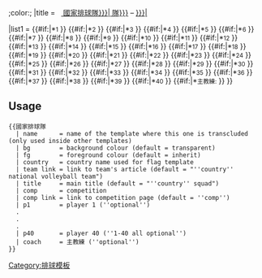 {{Navbox
|listclass=hlist
|name = {{{name|国家排球队}}}
|titlestyle = {{#if:{{{bg|}}}|background:{{{bg|}}}}};color:{{{fg|}}};
|title = {{flagicon|{{{country}}}|{{{flagvar|}}}|size=22px}}&nbsp;&nbsp;[[{{{team link|{{{country}}} 國家排球隊}}}|<span style="color: {{{fg|inherit}}};">{{{title|{{{country}}} 隊}}}</span>]] <span style="color:{{{fg|inherit}}};">–</span> [[{{{comp link|{{{comp}}}}}}|<span style="color:{{{fg}}};">{{{comp}}}</span>]]&nbsp;&nbsp;{{flagicon|{{{country}}}|{{{flagvar|}}}|size=22px}}

|list1 = {{#if:{{{p1|<noinclude>-</noinclude>}}}|*<small>1</small> {{{p1}}}}}<!--
-->{{#if:{{{p2|<noinclude>-</noinclude>}}}|*<small>2</small> {{{p2}}}}}<!--
-->{{#if:{{{p3|<noinclude>-</noinclude>}}}|*<small>3</small> {{{p3}}}}}<!--
-->{{#if:{{{p4|<noinclude>-</noinclude>}}}|*<small>4</small> {{{p4}}}}}<!--
-->{{#if:{{{p5|<noinclude>-</noinclude>}}}|*<small>5</small> {{{p5}}}}}<!--
-->{{#if:{{{p6|<noinclude>-</noinclude>}}}|*<small>6</small> {{{p6}}}}}<!--
-->{{#if:{{{p7|<noinclude>-</noinclude>}}}|*<small>7</small> {{{p7}}}}}<!--
-->{{#if:{{{p8|<noinclude>-</noinclude>}}}|*<small>8</small> {{{p8}}}}}<!--
-->{{#if:{{{p9|<noinclude>-</noinclude>}}}|*<small>9</small> {{{p9}}}}}<!--
-->{{#if:{{{p10|<noinclude>-</noinclude>}}}|*<small>10</small> {{{p10}}}}}<!--
-->{{#if:{{{p11|<noinclude>-</noinclude>}}}|*<small>11</small> {{{p11}}}}}<!--
-->{{#if:{{{p12|<noinclude>-</noinclude>}}}|*<small>12</small> {{{p12}}}}}<!--
-->{{#if:{{{p13|<noinclude>-</noinclude>}}}|*<small>13</small> {{{p13}}}}}<!--
-->{{#if:{{{p14|<noinclude>-</noinclude>}}}|*<small>14</small> {{{p14}}}}}<!--
-->{{#if:{{{p15|<noinclude>-</noinclude>}}}|*<small>15</small> {{{p15}}}}}<!--
-->{{#if:{{{p16|<noinclude>-</noinclude>}}}|*<small>16</small> {{{p16}}}}}<!--
-->{{#if:{{{p17|<noinclude>-</noinclude>}}}|*<small>17</small> {{{p17}}}}}<!--
-->{{#if:{{{p18|<noinclude>-</noinclude>}}}|*<small>18</small> {{{p18}}}}}<!--
-->{{#if:{{{p19|<noinclude>-</noinclude>}}}|*<small>19</small> {{{p19}}}}}<!--
-->{{#if:{{{p20|<noinclude>-</noinclude>}}}|*<small>20</small> {{{p20}}}}}<!--
-->{{#if:{{{p21|<noinclude>-</noinclude>}}}|*<small>21</small> {{{p21}}}}}<!--
-->{{#if:{{{p22|<noinclude>-</noinclude>}}}|*<small>22</small> {{{p22}}}}}<!--
-->{{#if:{{{p23|<noinclude>-</noinclude>}}}|*<small>23</small> {{{p23}}}}}<!--
-->{{#if:{{{p24|<noinclude>-</noinclude>}}}|*<small>24</small> {{{p24}}}}}<!--
-->{{#if:{{{p25|<noinclude>-</noinclude>}}}|*<small>25</small> {{{p25}}}}}<!--
-->{{#if:{{{p26|<noinclude>-</noinclude>}}}|*<small>26</small> {{{p26}}}}}<!--
-->{{#if:{{{p27|<noinclude>-</noinclude>}}}|*<small>27</small> {{{p27}}}}}<!--
-->{{#if:{{{p28|<noinclude>-</noinclude>}}}|*<small>28</small> {{{p28}}}}}<!--
-->{{#if:{{{p29|<noinclude>-</noinclude>}}}|*<small>29</small> {{{p29}}}}}<!--
-->{{#if:{{{p30|<noinclude>-</noinclude>}}}|*<small>30</small> {{{p30}}}}}<!--
-->{{#if:{{{p31|<noinclude>-</noinclude>}}}|*<small>31</small> {{{p31}}}}}<!--
-->{{#if:{{{p32|<noinclude>-</noinclude>}}}|*<small>32</small> {{{p32}}}}}<!--
-->{{#if:{{{p33|<noinclude>-</noinclude>}}}|*<small>33</small> {{{p33}}}}}<!--
-->{{#if:{{{p34|<noinclude>-</noinclude>}}}|*<small>34</small> {{{p34}}}}}<!--
-->{{#if:{{{p35|<noinclude>-</noinclude>}}}|*<small>35</small> {{{p35}}}}}<!--
-->{{#if:{{{p36|<noinclude>-</noinclude>}}}|*<small>36</small> {{{p36}}}}}<!--
-->{{#if:{{{p37|<noinclude>-</noinclude>}}}|*<small>37</small> {{{p37}}}}}<!--
-->{{#if:{{{p38|<noinclude>-</noinclude>}}}|*<small>38</small> {{{p38}}}}}<!--
-->{{#if:{{{p39|<noinclude>-</noinclude>}}}|*<small>39</small> {{{p39}}}}}<!--
-->{{#if:{{{p40|<noinclude>-</noinclude>}}}|*<small>40</small> {{{p40}}}}}<!--
-->{{#if:{{{coach|<noinclude>-</noinclude>}}}|*<small>主教練:</small> {{{coach}}}}}
}}<noinclude>

==Usage==
<pre>
{{國家排球隊
  | name      = name of the template where this one is transcluded (only used inside other templates)
  | bg        = background colour (default = transparent)
  | fg        = foreground colour (default = inherit)
  | country   = country name used for flag template
  | team link = link to team's article (default = "''country'' national volleyball team")
  | title     = main title (default = "''country'' squad")
  | comp      = competition
  | comp link = link to competition page (default = ''comp'')
  | p1        = player 1 (''optional'')
  .
  .
  .
  | p40       = player 40 (''1-40 all optional'')
  | coach     = 主教練 (''optional'')
}}
</pre>

[[Category:排球模板]]
</noinclude>